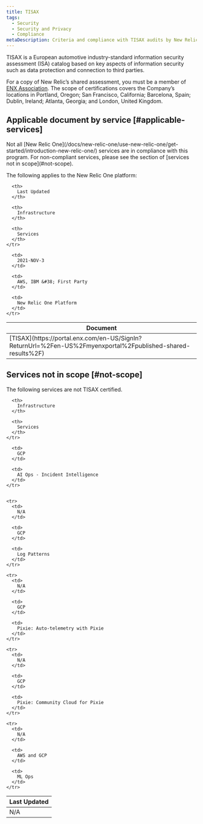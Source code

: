 ```yaml
---
title: TISAX
tags:
  - Security
  - Security and Privacy
  - Compliance
metaDescription: Criteria and compliance with TISAX audits by New Relic services.
---
```


TISAX is a European automotive industry-standard information security assessment (ISA) catalog based on key aspects of information security such as data protection and connection to third parties. 

For a copy of New Relic’s shared assessment, you must be a member of [ENX Association](https://portal.enx.com/en-US/). The scope of certifications covers the Company’s locations in Portland, Oregon; San Francisco, California; Barcelona, Spain; Dublin, Ireland; Atlanta, Georgia; and London, United Kingdom.


## Applicable document by service [#applicable-services]

<Callout variant="caution">
Not all [New Relic One](/docs/new-relic-one/use-new-relic-one/get-started/introduction-new-relic-one/) services are in compliance with this program. For non-compliant services, please see the section of [services not in scope](#not-scope). 
</Callout>

The following applies to the New Relic One platform:

<table>
  <thead>
    <tr>
      <th style={{ width: "200px" }}>
        Document
      </th>

      <th>
        Last Updated
      </th>

      <th>
        Infrastructure
      </th>

      <th>
        Services
      </th>
    </tr>
  </thead>

  <tbody>
     <tr>
      <td>
        [TISAX](https://portal.enx.com/en-US/SignIn?ReturnUrl=%2Fen-US%2Fmyenxportal%2Fpublished-shared-results%2F)
      </td>

      <td>
        2021-NOV-3
      </td>

      <td>
        AWS, IBM &#38; First Party
      </td> 

      <td>
        New Relic One Platform
      </td>
    </tr>
  </tbody>
</table>

## Services not in scope [#not-scope]

The following services are not TISAX certified.

<table>
  <thead>
    <tr>
      <th style={{ width: "200px" }}>
        Last Updated
      </th>

      <th>
        Infrastructure
      </th>

      <th>
        Services
      </th>
    </tr>
  </thead>

  <tbody>
     <tr>
      <td>
        N/A
      </td>

      <td>
        GCP
      </td>

      <td>
        AI Ops - Incident Intelligence
      </td> 
    </tr>


    <tr>
      <td>
        N/A
      </td>

      <td>
        GCP
      </td>

      <td>
        Log Patterns
      </td> 
    </tr>

    <tr>
      <td>
        N/A
      </td>

      <td>
        GCP
      </td>

      <td>
        Pixie: Auto-telemetry with Pixie
      </td> 
    </tr>
    
    <tr>
      <td>
        N/A
      </td>

      <td>
        GCP
      </td>

      <td>
        Pixie: Community Cloud for Pixie 
      </td> 
    </tr>
    
    <tr>
      <td>
        N/A
      </td>

      <td>
        AWS and GCP
      </td>

      <td>
        ML Ops
      </td> 
    </tr>
  </tbody>
</table>

